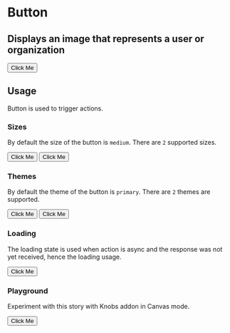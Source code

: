 

<Meta title="Design System|Button" component={Button} />

# Button

## Displays an image that represents a user or organization

<Preview withToolbar>
  <Story name="default">
    <Button>Click Me</Button>
  </Story>
</Preview>

<Props of={Button} />

## Usage

Button is used to trigger actions.

### Sizes

By default the size of the button is `medium`.
There are `2` supported sizes.

<Story name="sizes">
  <div>
    <Button className="mr-2">Click Me</Button>
    <Button size="small">Click Me</Button>
  </div>
</Story>

### Themes

By default the theme of the button is `primary`. There are `2` themes are supported.

<Story name="themes">
  <div>
    <Button className="mr-2">Click Me</Button>
    <Button theme="secondary">Click Me</Button>
  </div>
</Story>

### Loading

The loading state is used when action is async and the
response was not yet received, hence the loading usage.

<Story name="loading">
  <Button loading>Click Me</Button>
</Story>

### Playground

Experiment with this story with Knobs addon in Canvas mode.

<Story name="knobs" decorators={[withKnobs]}>
  <Button
    loading={boolean('Loading')}
    theme={select('theme', ['primary', 'secondary'])}
  >
    Click Me
  </Button>
</Story>
